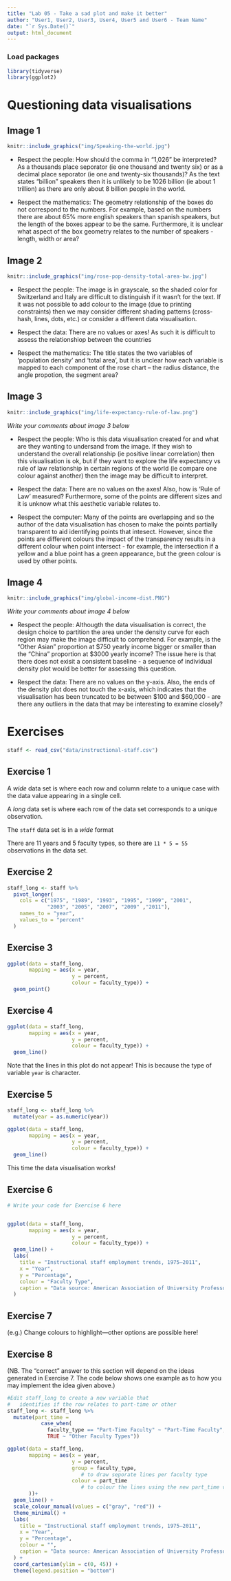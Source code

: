 ```yaml
---
title: "Lab 05 - Take a sad plot and make it better"
author: "User1, User2, User3, User4, User5 and User6 - Team Name"
date: "`r Sys.Date()`"
output: html_document
---
```


### Load packages

```r
library(tidyverse)
library(ggplot2)
```

# Questioning data visualisations

## Image 1

```r
knitr::include_graphics("img/Speaking-the-world.jpg")
```


* Respect the people: How should the comma in "1,026" be interpreted? As a thousands place seporator (ie one thousand and twenty six) or as a decimal place seporator (ie one and twenty-six thousands)? As the text states "billion" speakers then it is unlikely to be 1026 billion (ie about 1 trillion) as there are only about 8 billion people in the world.

* Respect the mathematics: The geometry relationship of the boxes do not correspond to the numbers. For example, based on the numbers there are about 65% more english speakers than spanish speakers, but the length of the boxes appear to be the same. Furthermore, it is unclear what aspect of the box geometry relates to the number of speakers - length, width or area?


## Image 2

```r
knitr::include_graphics("img/rose-pop-density-total-area-bw.jpg")
```


* Respect the people: The image is in grayscale, so the shaded color for Switzerland and Italy are difficult to distinguish if it wasn't for the text. If it was not possible to add colour to the image (due to printing constraints) then we may consider different shading patterns (cross-hash, lines, dots, etc.) or consider a different data visualisation.

* Respect the data: There are no values or axes! As such it is difficult to assess the relationshiop between the countries

* Respect the mathematics: The title states the two variables of 'population density' and 'total area', but it is unclear how each variable is mapped to each component of the rose chart -- the radius distance, the angle propotion, the segment area?



## Image 3

```r
knitr::include_graphics("img/life-expectancy-rule-of-law.png")
```

_Write your comments about image 3 below_

* Respect the people: Who is this data visualisation created for and what are they wanting to undersand from the image. If they wish to understand the overall relationship (ie positive linear correlation) then this visualisation is ok, but if they want to explore the life expectancy vs rule of law relationship in certain regions of the world (ie compare one colour against another) then the image may be difficult to interpret.

* Respect the data: There are no values on the axes! Also, how is 'Rule of Law' measured? Furthermore, some of the points are different sizes and it is unknow what this aesthetic variable relates to.

* Respect the computer: Many of the points are overlapping and so the author of the data visualisation has chosen to make the points partially transparent to aid identifying points that intesect. However, since the points are different colours the impact of the transparency results in a different colour when point intersect - for example, the intersection if a yellow and a blue point has a green appearance, but the green colour is used by other points.



## Image 4

```r
knitr::include_graphics("img/global-income-dist.PNG")
```

_Write your comments about image 4 below_


* Respect the people: Althougth the data visualisation is correct, the design choice to partition the area under the density curve for each region may make the image difficult to comprehend. For example, is the "Other Asian" proportion at \$750 yearly income bigger or smaller than the "China" proportion at \$3000 yearly income? The issue here is that there does not exisit a consistent baseline - a sequence of individual density plot would be better for assessing this question.

* Respect the data: There are no values on the y-axis. Also, the ends of the density plot does not touch the x-axis, which indicates that the visualisation has been truncated to be between \$100 and \$60,000 - are there any outliers in the data that may be interesting to examine closely?





# Exercises

```r
staff <- read_csv("data/instructional-staff.csv")
```


## Exercise 1

A *wide* data set is where each row and column relate to a unique case with the data value appearing in a single cell.

A *long* data set is where each row of the data set corresponds to a unique observation.

The `staff` data set is in a *wide* format

There are 11 years and 5 faculty types,  so there are `11 * 5 = 55` observations in the data set.



## Exercise 2

```r
staff_long <- staff %>%
  pivot_longer(
    cols = c("1975", "1989", "1993", "1995", "1999", "2001", 
             "2003", "2005", "2007", "2009" ,"2011"), 
    names_to = "year",
    values_to = "percent"
  )

```


## Exercise 3

```r
ggplot(data = staff_long,
       mapping = aes(x = year, 
                     y = percent, 
                     colour = faculty_type)) +
  geom_point()
```

## Exercise 4

```r
ggplot(data = staff_long,
       mapping = aes(x = year, 
                     y = percent, 
                     colour = faculty_type)) +
  geom_line()
```

Note that the lines in this plot do not appear! This is because the type of variable `year` is character.

## Exercise 5

```r
staff_long <- staff_long %>%
  mutate(year = as.numeric(year))
```


```r
ggplot(data = staff_long,
       mapping = aes(x = year, 
                     y = percent, 
                     colour = faculty_type)) +
  geom_line()
```

This time the data visualisation works!

## Exercise 6

```r
# Write your code for Exercise 6 here


ggplot(data = staff_long,
       mapping = aes(x = year, 
                     y = percent, 
                     colour = faculty_type)) +
  geom_line() +
  labs(
    title = "Instructional staff employment trends, 1975–2011",
    x = "Year",
    y = "Percentage",
    colour = "Faculty Type",
    caption = "Data source: American Association of University Professors"
  )

```

## Exercise 7

(e.g.) Change colours to highlight---other options are possible here!


## Exercise 8


(NB. The "correct" answer to this section will depend on the ideas generated in Exercise 7.  The code below shows one example as to how you may implement the idea given above.)

```r

#Edit staff_long to create a new variable that 
#   identifies if the row relates to part-time or other
staff_long <- staff_long %>%
  mutate(part_time = 
           case_when(
             faculty_type == "Part-Time Faculty" ~ "Part-Time Faculty",
             TRUE ~ "Other Faculty Types"))

ggplot(data = staff_long,
       mapping = aes(x = year, 
                     y = percent, 
                     group = faculty_type,  
                        # to draw seporate lines per faculty type
                     colour = part_time  
                        # to colour the lines using the new part_time variable
       ))+
  geom_line() +
  scale_colour_manual(values = c("gray", "red")) +
  theme_minimal() +
  labs(
    title = "Instructional staff employment trends, 1975–2011",
    x = "Year",
    y = "Percentage",
    colour = "",
    caption = "Data source: American Association of University Professors"
  ) +
  coord_cartesian(ylim = c(0, 45)) + 
  theme(legend.position = "bottom")
```


